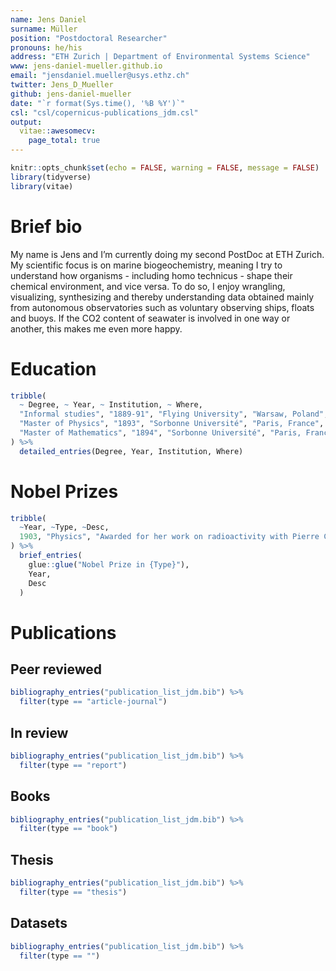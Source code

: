 ```yaml
---
name: Jens Daniel
surname: Müller
position: "Postdoctoral Researcher"
pronouns: he/his
address: "ETH Zurich | Department of Environmental Systems Science"
www: jens-daniel-mueller.github.io
email: "jensdaniel.mueller@usys.ethz.ch"
twitter: Jens_D_Mueller
github: jens-daniel-mueller
date: "`r format(Sys.time(), '%B %Y')`"
csl: "csl/copernicus-publications_jdm.csl"
output:
  vitae::awesomecv:
    page_total: true
---
```


```r
knitr::opts_chunk$set(echo = FALSE, warning = FALSE, message = FALSE)
library(tidyverse)
library(vitae)
```

# Brief bio

My name is Jens and I'm currently doing my second PostDoc at ETH Zurich. My scientific focus is on marine biogeochemistry, meaning I try to understand how organisms - including homo technicus - shape their chemical environment, and vice versa. To do so, I enjoy wrangling, visualizing, synthesizing and thereby understanding data obtained mainly from autonomous observatories such as voluntary observing ships, floats and buoys. If the CO2 content of seawater is involved in one way or another, this makes me even more happy.

# Education

```r
tribble(
  ~ Degree, ~ Year, ~ Institution, ~ Where,
  "Informal studies", "1889-91", "Flying University", "Warsaw, Poland",
  "Master of Physics", "1893", "Sorbonne Université", "Paris, France",
  "Master of Mathematics", "1894", "Sorbonne Université", "Paris, France"
) %>%
  detailed_entries(Degree, Year, Institution, Where)
```

# Nobel Prizes

```r
tribble(
  ~Year, ~Type, ~Desc,
  1903, "Physics", "Awarded for her work on radioactivity with Pierre Curie and Henri Becquerel"
) %>%
  brief_entries(
    glue::glue("Nobel Prize in {Type}"),
    Year,
    Desc
  )
```

# Publications

## Peer reviewed

```r

bibliography_entries("publication_list_jdm.bib") %>%
  filter(type == "article-journal")


```

## In review

```r

bibliography_entries("publication_list_jdm.bib") %>%
  filter(type == "report")


```

## Books

```r

bibliography_entries("publication_list_jdm.bib") %>%
  filter(type == "book")


```

## Thesis

```r

bibliography_entries("publication_list_jdm.bib") %>%
  filter(type == "thesis")


```

## Datasets

```r

bibliography_entries("publication_list_jdm.bib") %>%
  filter(type == "")


```
